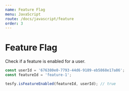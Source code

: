 ```yaml
---
name: Feature Flag
menu: JavaScript
route: /docs/javascript/feature
order: 3
---
```


# Feature Flag

Check if a feature is enabled for a user.

```javascript
const userId = '676380e0-7793-44d6-9189-eb5868e17a86';
const featureId = 'feature-1';

tesfy.isFeatureEnabled(featureId, userId); // true
```

